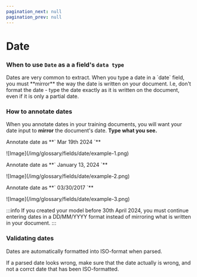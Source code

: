 ```yaml
---
pagination_next: null
pagination_prev: null
---
```



# Date

### When to use `Date` as a a field's `data type`
  <p>Dates are very common to extract. When you type a date in a `date` field, you must **mirror** the way the date is written on your document. I.e, don't format the date - type the date exactly as it is written on the document, even if it is only a partial date.</p>


### How to annotate dates
When you annotate dates in your training documents, you will want your date input to **mirror** the document's date. **Type what you see.**


<div style={{padding: '0 40px 40px 40px'}}>
<Tabs>
  <TabItem value="example-1" label="Example 1" default>
    <div class="image-backdrop utils-mb-10">
        <p class="image-backdrop-caption">Annotate date as **` Mar 19th 2024 `**</p>
        ![Image](/img/glossary/fields/date/example-1.png)
    </div>
  </TabItem>

 <TabItem value="example-2" label="Example 2" default>
    <div class="image-backdrop utils-mb-10">
        <p class="image-backdrop-caption">Annotate date as **` January 13, 2024 `**</p>
        ![Image](/img/glossary/fields/date/example-2.png)
    </div>
  </TabItem>
  
  <TabItem value="example-3" label="Example 3" default>
    <div class="image-backdrop utils-mb-10">
        <p class="image-backdrop-caption">Annotate date as **` 03/30/2017 `**</p>
        ![Image](/img/glossary/fields/date/example-3.png)
    </div>
  </TabItem>
  
</Tabs>
</div>


:::info
  If you created your model before 30th April 2024, you must continue entering dates in a DD/MM/YYYY format instead of mirroring what is written in your document.
:::

### Validating dates
Dates are automatically formatted into ISO-format when parsed.

If a parsed date looks wrong, make sure that the date actually is wrong, and not a corrct date that has been ISO-formatted.